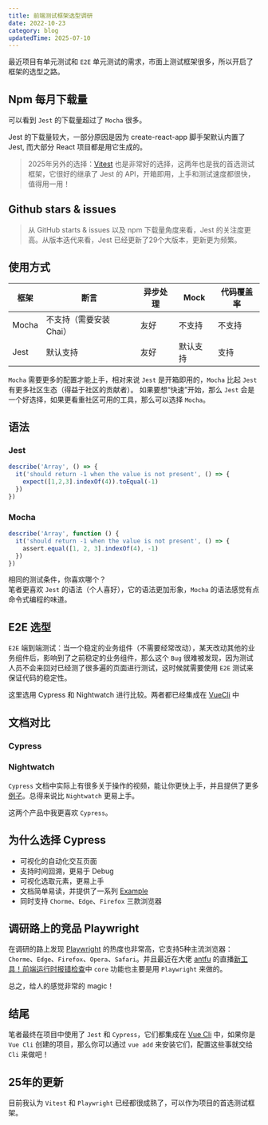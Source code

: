 ```yaml
---
title: 前端测试框架选型调研
date: 2022-10-23
category: blog
updatedTime: 2025-07-10
---
```


最近项目有单元测试和 `E2E` 单元测试的需求，市面上测试框架很多，所以开启了框架的选型之路。

## Npm 每月下载量
<ImagePreview src='/img/weekly.png' />

可以看到 `Jest` 的下载量超过了 `Mocha` 很多。

Jest 的下载量较大，一部分原因是因为 create-react-app 脚手架默认内置了 Jest, 而大部分 React 项目都是用它生成的。

> 2025年另外的选择：[Vitest](https://www.npmjs.com/package/vitest) 也是非常好的选择，这两年也是我的首选测试框架，它很好的继承了 Jest 的 API，开箱即用，上手和测试速度都很快，值得用一用！

## Github stars & issues
<ImagePreview src='/img/stats.png' />

> 从 GitHub starts & issues 以及 npm 下载量角度来看，Jest 的关注度更高。从版本迭代来看，Jest 已经更新了29个大版本，更新更为频繁。

## 使用方式
| 框架  | 断言  | 异步处理  | Mock  | 代码覆盖率  |
|---|---|---|---|---|
| Mocha  | 不支持（需要安装 Chai）  | 友好  | 不支持  |  不支持 |
| Jest  | 默认支持  | 友好  | 默认支持  | 支持  |

`Mocha` 需要更多的配置才能上手，相对来说 `Jest` 是开箱即用的，`Mocha` 比起 `Jest` 有更多社区生态（得益于社区的贡献者）。
如果要想“快速”开始，那么 `Jest` 会是一个好选择，如果更看重社区可用的工具，那么可以选择 `Mocha`。

## 语法

### Jest
```js
describe('Array', () => {
  it('should return -1 when the value is not present', () => {
    expect([1,2,3].indexOf(4)).toEqual(-1)
  })
})
```

### Mocha

```js
describe('Array', function () {
  it('should return -1 when the value is not present', () => {
    assert.equal([1, 2, 3].indexOf(4), -1)
  })
})
```
相同的测试条件，你喜欢哪个？  
笔者更喜欢 `Jest` 的语法（个人喜好），它的语法更加形象，`Mocha` 的语法感觉有点命令式编程的味道。


## E2E 选型
`E2E` 端到端测试：当一个稳定的业务组件（不需要经常改动），某天改动其他的业务组件后，影响到了之前稳定的业务组件，那么这个 `Bug` 很难被发现，因为测试人员不会来回对已经测了很多遍的页面进行测试，这时候就需要使用 `E2E` 测试来保证代码的稳定性。  

这里选用 Cypress 和 Nightwatch 进行比较。两者都已经集成在 [VueCli](https://cli.vuejs.org/core-plugins/) 中

## 文档对比
### Cypress
<ImagePreview src='/img/cypress-docs.png' />

### Nightwatch
<ImagePreview src='/img/nightwatch.png' />

`Cypress` 文档中实际上有很多关于操作的视频，能让你更快上手，并且提供了更多[例子](https://example.cypress.io/)。总得来说比 `Nightwatch` 更易上手。  

这两个产品中我更喜欢 `Cypress`。  


## 为什么选择 Cypress
- 可视化的自动化交互页面
- 支持时间回溯，更易于 Debug
- 可视化选取元素，更易上手
- 文档简单易读，并提供了一系列 [Example](https://example.cypress.io/)  
- 同时支持 `Chorme`、`Edge`、`Firefox` 三款浏览器

## 调研路上的竞品 Playwright
在调研的路上发现 [Playwright](https://playwright.dev/) 的热度也非常高，它支持5种主流浏览器： `Chorme`、`Edge`、`Firefox`、`Opera`、`Safari`。并且最近在大佬 [antfu](https://github.com/antfu) 的直播[新工具！前端运行时报错检查](https://www.bilibili.com/video/BV1Hg41127JK/?spm_id_from=333.1007.top_right_bar_window_history.content.click&vd_source=bfa2bf7637de4c473ec14d1189acac7f)中 `core` 功能也主要是用 `Playwright` 来做的。  

总之，给人的感觉非常的 magic！

## 结尾
笔者最终在项目中使用了 `Jest` 和 `Cypress`，它们都集成在 [Vue Cli](https://cli.vuejs.org/core-plugins/) 中，如果你是 `Vue Cli` 创建的项目，那么你可以通过 `vue add` 来安装它们，配置这些事就交给 `Cli` 来做吧！

## 25年的更新
目前我认为 `Vitest` 和 `Playwright` 已经都很成熟了，可以作为项目的首选测试框架。